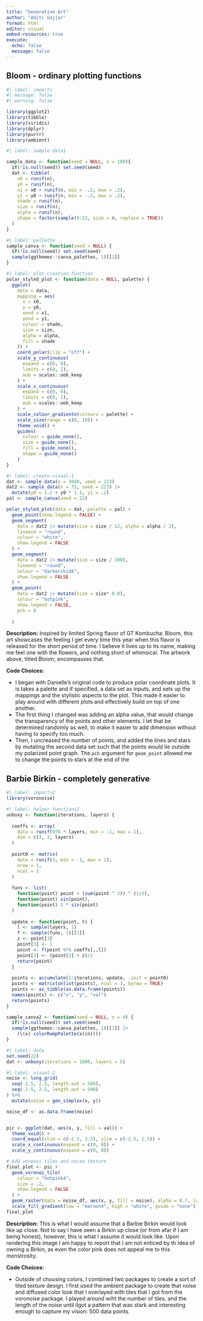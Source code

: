 ```yaml
---
title: "Generative Art"
author: "Aditi Gajjar"
format: html
editor: visual
embed-resources: true
execute:
  echo: false
  message: false
---
```


## **Bloom - ordinary plotting functions**

```r
#| label: imports
#| message: false
#| warning: false

library(ggplot2)
library(tibble)
library(viridis)
library(dplyr)
library(purrr)
library(ambient)
```

```r
#| label: sample-data1

sample_data <- function(seed = NULL, n = 100){
  if(!is.null(seed)) set.seed(seed)
  dat <- tibble(
    x0 = runif(n),
    y0 = runif(n),
    x1 = x0 + runif(n, min = -.2, max = .2),
    y1 = y0 + runif(n, min = -.2, max = .2),
    shade = runif(n), 
    size = runif(n),
    alpha = runif(n),
    shape = factor(sample(0:22, size = n, replace = TRUE))
  )
}
```

```r
#| label: pallette
sample_canva <- function(seed = NULL) {
  if(!is.null(seed)) set.seed(seed)
  sample(ggthemes::canva_palettes, 1)[[1]]
}

```

```r
#| label: plot-creation-function
polar_styled_plot <- function(data = NULL, palette) {
  ggplot(
    data = data,
    mapping = aes(
      x = x0,
      y = y0,
      xend = x1,
      yend = y1,
      colour = shade,
      size = size,
      alpha = alpha,
      fill = shade
    )) + 
    coord_polar(clip = "off") +
    scale_y_continuous(
      expand = c(0, 0),
      limits = c(0, 1), 
      oob = scales::oob_keep
    ) +
    scale_x_continuous(
      expand = c(0, 0), 
      limits = c(0, 1), 
      oob = scales::oob_keep
    ) + 
    scale_colour_gradientn(colours = palette) + 
    scale_size(range = c(0, 10)) + 
    theme_void() + 
    guides(
      colour = guide_none(),
      size = guide_none(),
      fill = guide_none(),
      shape = guide_none()
    )
}

```

```r
#| label: create-visual-1
dat <- sample_data(n = 3040, seed = 223)
dat2 <- sample_data(n = 75, seed = 223) |>  
  mutate(y0 = 1.2 + y0 * 1.1, y1 = .2)
pal <- sample_canva(seed = 22)

polar_styled_plot(data = dat, palette = pal) + 
  geom_point(show.legend = FALSE) +
  geom_segment(
    data = dat2 |> mutate(size = size / 12, alpha = alpha / 2), 
    lineend = "round", 
    colour = "white",
    show.legend = FALSE
  ) +
  geom_segment(
    data = dat2 |> mutate(size = size / 100), 
    lineend = "round", 
    colour = "darkorchid4",
    show.legend = FALSE
  ) +
  geom_point(
    data = dat2 |> mutate(size = size* 0.8),
    colour = "hotpink",
    show.legend = FALSE,
    pch = 8
    
  )
```

**Description:** Inspired by limited Spring flavor of GT Kombucha: Bloom, this art showcases the feeling I get every time this year when this flavor is released for the short period of time. I believe it lives up to its name, making me feel one with the flowers, and nothing short of whimsical. The artwork above, titled Bloom, encompasses that.

**Code Choices:**

-   I began with Danielle's original code to produce polar coordinate plots. It is takes a palette and if specified, a data set as inputs, and sets up the mappings and the stylistic aspects to the plot. This made it easier to play around with different plots and effectively build on top of one another.
-   The first thing I changed was adding an alpha value, that would change the transparency of the points and other elements. I let that be determined randomly as well, to make it easier to add dimension without having to specify too much.
-   Then, I uncreased the number of points, and added the lines and stars by mutating the second data set such that the points would lie outside my polarized point graph. The `pch` argument for `geom_point` allowed me to change the points to stars at the end of the

## **Barbie Birkin - completely generative**

```r
#| label: imports2
library(voronoise)
```

```r
#| label: helper-functions2
unboxy <- function(iterations, layers) {
  
  coeffs <- array(
    data = runif(978 * layers, min = -1, max = 1), 
    dim = c(3, 3, layers)
  )
  
  point0 <- matrix(
    data = runif(3, min = -1, max = 1), 
    nrow = 1,
    ncol = 3
  )
  
  funs <- list(
    function(point) point + (sum(point ^ 2)) ^ (1/3),
    function(point) sin(point),
    function(point) 2 * sin(point)
  )
  
  update <- function(point, t) {
    l <- sample(layers, 1)
    f <- sample(funs, 1)[[1]]
    z <- point[3]
    point[3] <- 1
    point <- f(point %*% coeffs[,,l])
    point[3] <- (point[3] + z)/2
    return(point)
  }
  
  points <- accumulate(1:iterations, update, .init = point0)
  points <- matrix(unlist(points), ncol = 3, byrow = TRUE)
  points <- as_tibble(as.data.frame(points)) 
  names(points) <- c("x", "y", "val")
  return(points)
}

sample_canva2 <- function(seed = NULL, n = 4) {
  if(!is.null(seed)) set.seed(seed)
  sample(ggthemes::canva_palettes, 1)[[1]] |>
    (\(x) colorRampPalette(x)(n))()  
}
```

```r
#| label: data
set.seed(22)
dat <- unboxy(iterations = 1000, layers = 5) 
```

```r
#| label: visual-2
noise <- long_grid(
  seq(-2.5, 2.5, length.out = 500),
  seq(-2.5, 2.5, length.out = 500)
) %>%
  mutate(noise = gen_simplex(x, y))

noise_df <- as.data.frame(noise)


pic <- ggplot(dat, aes(x, y, fill = val)) +
  theme_void() + 
  coord_equal(xlim = c(-2.5, 2.5), ylim = c(-2.5, 2.5)) + 
  scale_x_continuous(expand = c(0, 0)) +
  scale_y_continuous(expand = c(0, 0))

# Add voronoi tiles and noise texture
final_plot <- pic +
  geom_voronoi_tile(
    colour = "hotpink4",
    size = .2, 
    show.legend = FALSE
  ) +
  geom_raster(data = noise_df, aes(x, y, fill = noise), alpha = 0.7, inherit.aes = FALSE) +
  scale_fill_gradient(low = "maroon4", high = "white", guide = "none")
final_plot
```

**Description:** This is what I would assume that a Barbie Birkin would look like up close. Not to say I have seen a Birkin up close (or from afar if I am being honest), however, this is what I assume it would look like. Upon rendering this image I am happy to report that I am not enticed by th idea of owning a Birkin, as even the color pink does not appeal me to this monstrosity.

**Code Choices:**

-   Outside of choosing colors, I combined two packages to create a sort of tiled texture design. I first used the ambient package to create that noise and diffused color look that I overlayed with tiles that I got from the voronoise package. I played around wiht the number of tiles, and the length of the noise until iIgot a pattern that was stark and interesting enough to capture my vision: 500 data points.
